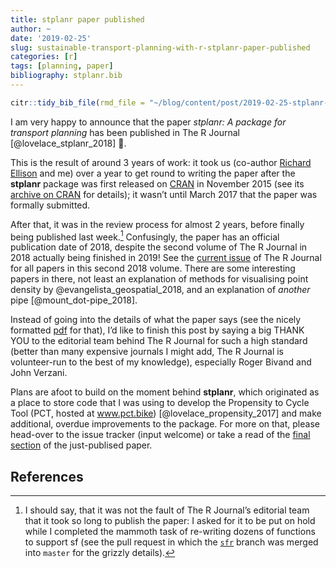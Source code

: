 ```yaml
---
title: stplanr paper published
author: ~
date: '2019-02-25'
slug: sustainable-transport-planning-with-r-stplanr-paper-published
categories: [r]
tags: [planning, paper]
bibliography: stplanr.bib
---
```


```r
citr::tidy_bib_file(rmd_file = "~/blog/content/post/2019-02-25-stplanr-paper-published.Rmd", messy_bibliography = "~/uaf/allrefs.bib", file = "~/blog/content/post/stplanr.bib")
```

I am very happy to announce that the paper *stplanr: A package for transport planning* has been published in The R Journal [@lovelace_stplanr_2018] 🎉.

This is the result of around 3 years of work:
it took us (co-author [Richard Ellison](https://business.sydney.edu.au/staff/richard.ellison) and me) over a year to get round to writing the paper after the **stplanr** package was first released on [CRAN](https://cran.r-project.org/package=stplanr) in November 2015 (see its [archive on CRAN](https://cran.r-project.org/src/contrib/Archive/stplanr/) for details); it wasn't until March 2017 that the paper was formally submitted.

After that, it was in the review process for almost 2 years, before finally being published last week.^[
I should say, that it was not the fault of The R Journal's editorial team that it took so long to publish the paper:
I asked for it to be put on hold while I completed the mammoth task of re-writing dozens of functions to support sf (see the pull request in which the [`sfr`](https://github.com/ropensci/stplanr/pull/198) branch was merged into `master` for the grizzly details).
]
Confusingly, the paper has an official publication date of 2018, despite the second volume of The R Journal in 2018 actually being finished in 2019!
See the [current issue](https://journal.r-project.org/archive/2018-1/) of The R Journal for all papers in this second 2018 volume.
There are some interesting papers in there, not least an explanation of methods for visualising point density by @evangelista_geospatial_2018, and an explanation of *another* pipe [@mount_dot-pipe_2018].

Instead of going into the details of what the paper says (see the nicely formatted [pdf](https://journal.r-project.org/archive/2018/RJ-2018-053/RJ-2018-053.pdf) for that), I'd like to finish this post by saying a big THANK YOU to the editorial team behind The R Journal for such a high standard (better than many expensive journals I might add, The R Journal is volunteer-run to the best of my knowledge), especially Roger Bivand and John Verzani.

Plans are afoot to build on the moment behind **stplanr**, which originated as a place to store code that I was using to develop the Propensity to Cycle Tool (PCT, hosted at [www.pct.bike](http://www.pct.bike/)) [@lovelace_propensity_2017] and make additional, overdue improvements to the package.
For more on that, please head-over to the issue tracker (input welcome) or take a read of the [final section](https://journal.r-project.org/archive/2018/RJ-2018-053/RJ-2018-053.pdf#page=14) of the just-publised paper.


## References

